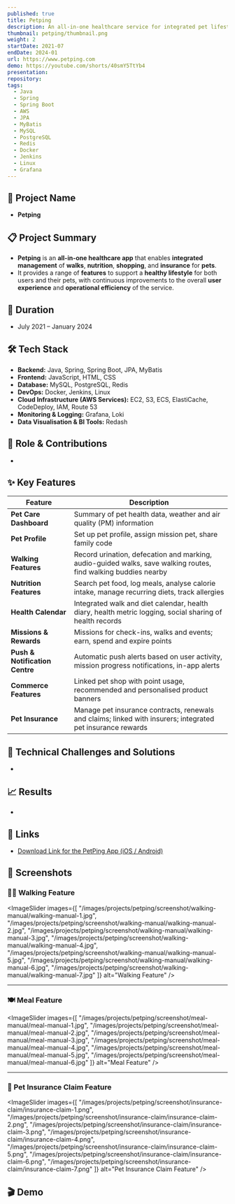 ```yaml
---
published: true
title: Petping
description: An all-in-one healthcare service for integrated pet lifestyle management
thumbnail: petping/thumbnail.png
weight: 2
startDate: 2021-07
endDate: 2024-01
url: https://www.petping.com
demo: https://youtube.com/shorts/40smY5TtYb4
presentation: 
repository: 
tags:
  - Java
  - Spring
  - Spring Boot
  - AWS
  - JPA
  - MyBatis
  - MySQL
  - PostgreSQL
  - Redis
  - Docker
  - Jenkins
  - Linux
  - Grafana
---
```


## 📌 Project Name
- **Petping**

## 📋 Project Summary
- **Petping** is an **all-in-one healthcare app** that enables **integrated management** of **walks**, **nutrition**, **shopping**, and **insurance** for **pets**.
- It provides a range of **features** to support a **healthy lifestyle** for both users and their pets, with continuous improvements to the overall **user experience** and **operational efficiency** of the service.

## 📅 Duration
- July 2021 – January 2024

## 🛠 Tech Stack
- **Backend:** Java, Spring, Spring Boot, JPA, MyBatis
- **Frontend:** JavaScript, HTML, CSS
- **Database:** MySQL, PostgreSQL, Redis
- **DevOps:** Docker, Jenkins, Linux
- **Cloud Infrastructure (AWS Services):** EC2, S3, ECS, ElastiCache, CodeDeploy, IAM, Route 53
- **Monitoring & Logging:** Grafana, Loki
- **Data Visualisation & BI Tools:** Redash

## 👤 Role & Contributions
- 

## ✨ Key Features
| **Feature** | **Description** |
|-------------|-----------------|
| **Pet Care Dashboard** | Summary of pet health data, weather and air quality (PM) information |
| **Pet Profile** | Set up pet profile, assign mission pet, share family code |
| **Walking Features** | Record urination, defecation and marking, audio-guided walks, save walking routes, find walking buddies nearby |
| **Nutrition Features** | Search pet food, log meals, analyse calorie intake, manage recurring diets, track allergies |
| **Health Calendar** | Integrated walk and diet calendar, health diary, health metric logging, social sharing of health records |
| **Missions & Rewards** | Missions for check-ins, walks and events; earn, spend and expire points |
| **Push & Notification Centre** | Automatic push alerts based on user activity, mission progress notifications, in-app alerts |
| **Commerce Features** | Linked pet shop with point usage, recommended and personalised product banners |
| **Pet Insurance** | Manage pet insurance contracts, renewals and claims; linked with insurers; integrated pet insurance rewards |


## 🚀 Technical Challenges and Solutions
- 

## 📈 Results
- 

## 🔗 Links
- <a href="https://www.petping.com" target="_blank">Download Link for the PetPing App (iOS / Android)</a>

## 📸 Screenshots

### 🚶‍♂️ Walking Feature
<ImageSlider
  images={[
    "/images/projects/petping/screenshot/walking-manual/walking-manual-1.jpg",
    "/images/projects/petping/screenshot/walking-manual/walking-manual-2.jpg",
    "/images/projects/petping/screenshot/walking-manual/walking-manual-3.jpg",
    "/images/projects/petping/screenshot/walking-manual/walking-manual-4.jpg",
    "/images/projects/petping/screenshot/walking-manual/walking-manual-5.jpg",
    "/images/projects/petping/screenshot/walking-manual/walking-manual-6.jpg",
    "/images/projects/petping/screenshot/walking-manual/walking-manual-7.jpg"
  ]}
  alt="Walking Feature"
/>

---

### 🍽️ Meal Feature
<ImageSlider
  images={[
    "/images/projects/petping/screenshot/meal-manual/meal-manual-1.jpg",
    "/images/projects/petping/screenshot/meal-manual/meal-manual-2.jpg",
    "/images/projects/petping/screenshot/meal-manual/meal-manual-3.jpg",
    "/images/projects/petping/screenshot/meal-manual/meal-manual-4.jpg",
    "/images/projects/petping/screenshot/meal-manual/meal-manual-5.jpg",
    "/images/projects/petping/screenshot/meal-manual/meal-manual-6.jpg"
  ]}
  alt="Meal Feature"
/>

---

### 🐾 Pet Insurance Claim Feature
<ImageSlider
  images={[
    "/images/projects/petping/screenshot/insurance-claim/insurance-claim-1.png",
    "/images/projects/petping/screenshot/insurance-claim/insurance-claim-2.png",
    "/images/projects/petping/screenshot/insurance-claim/insurance-claim-3.png",
    "/images/projects/petping/screenshot/insurance-claim/insurance-claim-4.png",
    "/images/projects/petping/screenshot/insurance-claim/insurance-claim-5.png",
    "/images/projects/petping/screenshot/insurance-claim/insurance-claim-6.png",
    "/images/projects/petping/screenshot/insurance-claim/insurance-claim-7.png"
  ]}
  alt="Pet Insurance Claim Feature"
/>

## 🎬 Demo
<YoutubeEmbed videoId="40smY5TtYb4" />